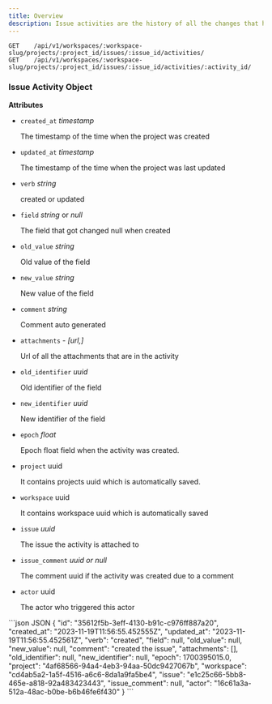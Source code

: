 ```yaml
---
title: Overview
description: Issue activities are the history of all the changes that happened to the issue like property changes etc.
---
```


```http
GET    /api/v1/workspaces/:workspace-slug/projects/:project_id/issues/:issue_id/activities/
GET    /api/v1/workspaces/:workspace-slug/projects/:project_id/issues/:issue_id/activities/:activity_id/
```

### Issue Activity Object

**Attributes**

- `created_at` _timestamp_

  The timestamp of the time when the project was created

- `updated_at` _timestamp_

  The timestamp of the time when the project was last updated

- `verb` _string_

  created or updated

- `field` _string_ or _null_

  The field that got changed null when created

- `old_value` _string_

  Old value of the field

- `new_value` _string_

  New value of the field

- `comment` _string_

  Comment auto generated

- `attachments` - _\[url,\]_

  Url of all the attachments that are in the activity

- `old_identifier` _uuid_

  Old identifier of the field

- `new_identifier` _uuid_

  New identifier of the field

- `epoch` _float_

  Epoch float field when the activity was created.

- `project` uuid

  It contains projects uuid which is automatically saved.

- `workspace` uuid

  It contains workspace uuid which is automatically saved

- `issue` _uuid_

  The issue the activity is attached to

- `issue_comment` _uuid or null_

  The comment uuid if the activity was created due to a comment

- `actor` uuid

  The actor who triggered this actor

<ResponseExample>
```json JSON
{
    "id": "35612f5b-3eff-4130-b91c-c976ff887a20",
    "created_at": "2023-11-19T11:56:55.452555Z",
    "updated_at": "2023-11-19T11:56:55.452561Z",
    "verb": "created",
    "field": null,
    "old_value": null,
    "new_value": null,
    "comment": "created the issue",
    "attachments": [],
    "old_identifier": null,
    "new_identifier": null,
    "epoch": 1700395015.0,
    "project": "4af68566-94a4-4eb3-94aa-50dc9427067b",
    "workspace": "cd4ab5a2-1a5f-4516-a6c6-8da1a9fa5be4",
    "issue": "e1c25c66-5bb8-465e-a818-92a483423443",
    "issue_comment": null,
    "actor": "16c61a3a-512a-48ac-b0be-b6b46fe6f430"
}
```
</ResponseExample>

